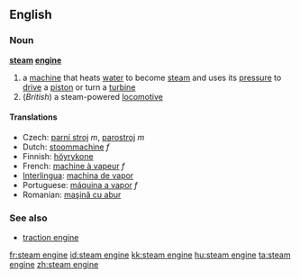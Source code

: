 ==English==

===Noun===
'''[[steam]] [[engine]]'''

# a [[machine]] that heats [[water]] to become [[steam]] and uses its [[pressure]] to [[drive]] a [[piston]] or turn a [[turbine]]
#(''British'') a steam-powered [[locomotive]]

====Translations====
*Czech: [[parní stroj]] ''m'', [[parostroj]] ''m''
*Dutch: [[stoommachine]] ''f''
*Finnish: [[höyrykone]]
*French: [[machine à vapeur]] ''f''
*[[Interlingua]]: [[machina de vapor]]
*Portuguese: [[máquina a vapor]] ''f''
*Romanian: [[maşină cu abur]]

===See also===
*[[traction engine]]

[[fr:steam engine]]
[[id:steam engine]]
[[kk:steam engine]]
[[hu:steam engine]]
[[ta:steam engine]]
[[zh:steam engine]]